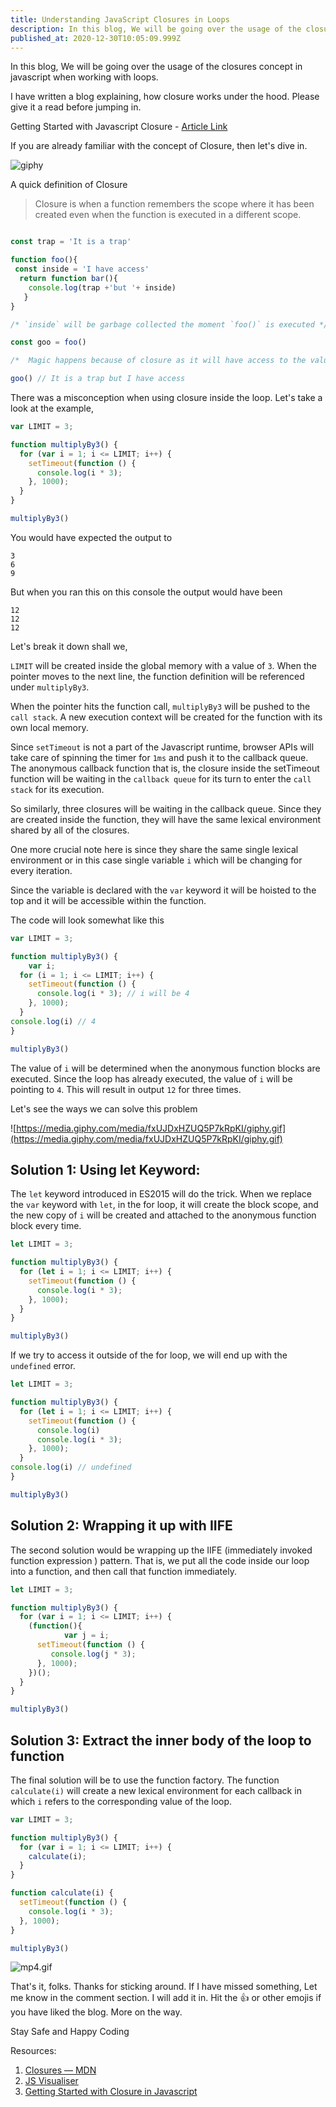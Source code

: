 ```yaml
---
title: Understanding JavaScript Closures in Loops
description: In this blog, We will be going over the usage of the closures concept in javascript when working with...
published_at: 2020-12-30T10:05:09.999Z
---
```


In this blog, We will be going over the usage of the closures concept in javascript when working with loops.

I have written a blog explaining, how closure works under the hood. Please give it a read before jumping in.  

Getting Started with Javascript Closure -  [Article Link](https://dev.to/skarthikeyan96/quick-guide-to-closures-in-javascript-3e8) 

If you are already familiar with the concept of Closure, then let's dive in.

![giphy](https://media.giphy.com/media/Ln2dAW9oycjgmTpjX9/giphy.gif)

A quick definition of Closure

> Closure is when a function remembers the scope where it has been created even when the function is executed in a different scope.

```jsx

const trap = 'It is a trap'

function foo(){
 const inside = 'I have access'
  return function bar(){
    console.log(trap +'but '+ inside)
   }
}

/* `inside` will be garbage collected the moment `foo()` is executed */

const goo = foo() 

/*  Magic happens because of closure as it will have access to the value of the variable inside. */

goo() // It is a trap but I have access

```

There was a misconception when using closure inside the loop.  Let's take a look at the example, 

```jsx
var LIMIT = 3;

function multiplyBy3() {
  for (var i = 1; i <= LIMIT; i++) {
    setTimeout(function () {
      console.log(i * 3);
    }, 1000);
  }
}

multiplyBy3()
```

You would have expected the output to

```
3
6
9
```

But when you ran this on this console the output would have been

```
12
12
12
```



Let's break it down shall we,

`LIMIT` will be created inside the global memory with a value of `3`. When the pointer moves to the next line, the function definition will be referenced under `multiplyBy3`.

When the pointer hits the function call, `multiplyBy3` will be pushed to the `call stack`.  A new execution context will be created for the function with its own local memory. 

Since `setTimeout` is not a part of the Javascript runtime, browser APIs will take care of spinning the timer for `1ms` and push it to the callback queue. The anonymous callback function that is, the closure inside the setTimeout function will be waiting in the `callback queue` for its turn to enter the `call stack` for its execution. 

So similarly, three closures will be waiting in the callback queue. Since they are created inside the function, they will have the same lexical environment shared by all of the closures.

One more crucial note here is since they share the same single lexical environment or in this case single variable `i`  which will be changing for every iteration.

Since the variable is declared with the `var` keyword it will be hoisted to the top and it will be accessible within the function. 

The code will look somewhat like this

```jsx
var LIMIT = 3;

function multiplyBy3() {
	var i;
  for (i = 1; i <= LIMIT; i++) {
    setTimeout(function () {
      console.log(i * 3); // i will be 4
    }, 1000);
  }
console.log(i) // 4
}

multiplyBy3()
```

The value of `i` will be determined when the anonymous function blocks are executed. Since the loop has already executed, the value of `i` will be pointing to `4`. This will result in output `12` for three times.

Let's see the ways we can solve this problem

![https://media.giphy.com/media/fxUJDxHZUQ5P7kRpKI/giphy.gif](https://media.giphy.com/media/fxUJDxHZUQ5P7kRpKI/giphy.gif)

## Solution 1: Using  let Keyword:

The `let` keyword introduced in ES2015 will do the trick. When we replace the `var` keyword with `let`, in the for loop, it will create the block scope, and the new copy of `i` will be created and attached to the anonymous function block every time. 

```jsx
let LIMIT = 3;

function multiplyBy3() {
  for (let i = 1; i <= LIMIT; i++) {
    setTimeout(function () {
      console.log(i * 3);
    }, 1000);
  }
}

multiplyBy3()
```

If we try to access it outside of the for loop, we will end up with the `undefined` error.

```jsx
let LIMIT = 3;

function multiplyBy3() {
  for (let i = 1; i <= LIMIT; i++) {
    setTimeout(function () {
      console.log(i)
      console.log(i * 3);
    }, 1000);
  }
console.log(i) // undefined
}

multiplyBy3()
```

## Solution 2:  Wrapping it up with IIFE

The second solution would be wrapping up the IIFE (immediately invoked function expression ) pattern.  That is, we put all the code inside our loop into a function, and then call that function immediately. 

 

```jsx
let LIMIT = 3;

function multiplyBy3() {
  for (var i = 1; i <= LIMIT; i++) {
    (function(){
			var j = i;
      setTimeout(function () {
         console.log(j * 3);
      }, 1000);
    })();
  }
}

multiplyBy3()
```

## Solution 3: Extract the inner body of the loop to function

The final solution will be to use the function factory. The function `calculate(i)` will create a new lexical environment for each callback in which `i` refers to the corresponding value of the loop.

```jsx
var LIMIT = 3;

function multiplyBy3() {
  for (var i = 1; i <= LIMIT; i++) {
    calculate(i);
  }
}

function calculate(i) {
  setTimeout(function () {
    console.log(i * 3);
  }, 1000);
}

multiplyBy3()
```


![mp4.gif](https://cdn.hashnode.com/res/hashnode/image/upload/v1609139377776/FnvnZWx3U.gif)

That's it, folks. Thanks for sticking around. If I have missed something, Let me know in the comment section. I will add it in.  Hit the 👍 or other emojis if you have liked the blog. More on the way.

Stay Safe and Happy Coding 

Resources:

1. [Closures — MDN](https://www.notion.so/Usage-of-Javascript-Closure-inside-For-loop-4a071e0ea667497f8a0785ca1c3086d5)
2.  [JS Visualiser](http://latentflip.com/loupe)
3. [Getting Started with Closure in Javascript](https://dev.to/skarthikeyan96/quick-guide-to-closures-in-javascript-3e8)